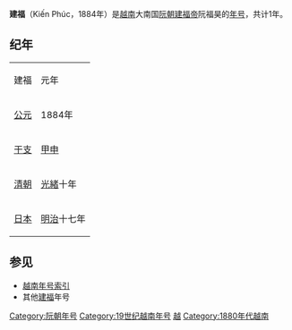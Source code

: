 {{Eranamebox|年号=建福
|起讫时间= 1884年
|政权= [[阮朝|阮朝]]
|帝王=[[建福帝|建福帝]]
|历时= 1年
|timeline= <timeline>
ImageSize  = width:200 height:50
PlotArea   = width:180 height:30 left:10 bottom:20
TimeAxis   = orientation:horizontal
DateFormat = yyyy
Period     = from:1802 till:1945
AlignBars  = early
ScaleMajor = increment:60 start:1802
Colors =
  id:canvas value:rgb(1,1,0.85)
BackgroundColors = canvas:canvas
PlotData =
  width:15 color:black
  bar:era from:start till:end
  bar:era from:1884 till:1884 color:red
  at:1884 mark:(line,white)
</timeline>
|说明=<span style="color: red">建福</span>在'''阮朝'''时期的位置。
}}
'''建福'''（Kiến Phúc，1884年）是[[越南|越南]]大南国[[阮朝|阮朝]][[建福帝|建福帝]]阮福昊的[[年号|年号]]，共计1年。

==纪年==

{| class="wikitable" style="background-color:#ffffff;text-align:center"
|- style="background-color:#cccccc;font-weight:bold"
|建福||元年
|- 
![[公元|公元]]
|1884年
|- 
![[干支|干支]]
|[[甲申|甲申]] 
|-
![[清朝|清朝]]
|[[光緒|光緒]]十年
|- 
![[大日本帝国|日本]]
|[[明治|明治]]十七年
|}

==参见==
*[[越南年号索引|越南年号索引]]
*其他[[建福|建福]]年号
{{年号|[[嗣德|嗣德]]|[[越南年号索引|越南阮朝年号]]|[[咸宜|咸宜]]}}
{{越南年號}}
[[Category:阮朝年号|Category:阮朝年号]]
[[Category:19世纪越南年号|Category:19世纪越南年号]]
[[Category:一世一元年號|越]]
[[Category:1880年代越南|Category:1880年代越南]]